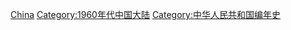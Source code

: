{{portal|中华人民共和国}}
{{Commonscat|1961 in China}}
{{Year by category
|m=1
|c=9
|d=6
|y=1
|cat=中国大陆
|sortkey=China
|parent=20世纪各年中国
|subcat=1961年各国
}}

{{Catmore}}
[[Category:1961年亞洲|China]]
[[Category:1960年代中国大陆|Category:1960年代中国大陆]]
[[Category:中华人民共和国编年史‎|Category:中华人民共和国编年史‎]]